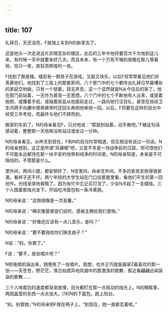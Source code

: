 ```yaml
---
---
---
```

title: 107
---



礼拜日，天还没亮，F就骑上车到N的新家去了。

这是他头一次走进这片灰暗芜杂的楼区，此后的三年中他将要百次千次地到这儿来，有时候一天中就要来好几次。而且未来，有一个万死不悔的夜晚在那儿等着他，但只一夜，疯狂而辉煌的一夜。

F找到了那座楼。楼前有一群孩子在游戏，又脏又快乐，以后F将常常看见他们并羡慕他们。他找到了三层上的那套房间。八个房门中的七个都传出礼拜日早晨嘈杂的家庭交响曲，只有一个锁着，寂无声息，这一个显然就是N从今往后的家了。他在那门前站着，一无作为甚至一无思想。八个门中的七个不断地有人出来，或提着拖把、或攥着手纸、或端着尿盆从他面前走过，一路向他行注目礼，甚至在拐进卫生间两手向腰中摸索裤带时还回头再把他审视一回。以后，F将要在这样的目光中经受三年考验，而最终与他们不辞而别。

搬家的车到了。N的母亲看见F，只对他说：“那就别站着，动手搬吧。”F被这句话感动着，整整那一天他再没有站过或坐过一分钟。

N的母亲看见，从昨天到现在，F和N的目光时常相遇，但互相没有说过一句话。N的母亲想到，这正是所谓“风暴眼”吧，又差不多是一场战争前的沉寂，但可惜他们不可能永远都待在那一块平安的地带和纯净的时间里。N的母亲知道，未来是不可阻挡的，不管那是什么。

里外间，两间小屋，都安顿好了，N住里间，母亲住外间，不多的家具安排得很紧凑。看样子还不坏。两个年轻的大学生站在门口往那屋里看，看他们平生的第一回创作。光线渐渐地昏暗了。因为匆忙中忘记买灯泡了，少女N点起了一支蜡烛。三个人围着那烛光坐下，开始吃冷面包和一条冷熏肠。

N的母亲说：“这倒很像是一次圣餐。”

N的母亲说：“确实像基督徒们说的，感谢主赐给我们食物。”

N的母亲说：“好像还应该有一点儿音乐，是吗？”

N的母亲说：“要不要我给你们弹支曲子？”

N说：“妈，你累了。”

F说：“要不，放张唱片吧？”

N把电唱机端出来，随便拣了一张唱片。我想，也许正巧就是画家Z最喜欢的那一张——天苍苍，野茫茫，落日如盘异地风烟中的那激荡的歌舞，那近看翩翩远闻袅袅的歌舞……

三个人啃面包的速度都渐渐放慢，目光都盯在那一点摇动的烛光上。N的眼眶里，两团晶莹的东西一点点涨大。[18]N扔下面包，跑上阳台。

“别，别管她，”N的母亲把F按在椅子上，“到现在，她一直都忍着呢。”